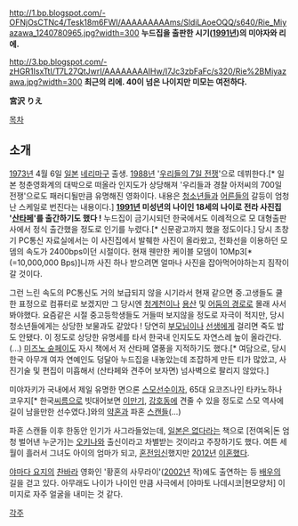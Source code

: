 http://1.bp.blogspot.com/-OFNjOsCTNc4/Tesk18m6FWI/AAAAAAAAAms/SldiLAoeOQQ/s640/Rie_Miyazawa_1240780965.jpg?width=300
'''누드집을 출판한 시기([[1991년]])의 미야자와 리에.'''

http://3.bp.blogspot.com/-zHGR1IsxTtI/T7L27QtJwrI/AAAAAAAAIHw/I7Jc3zbFaFc/s320/Rie%2BMiyazawa.jpg?width=300
'''최근의 리에. 40이 넘은 나이지만 미모는 여전하다.'''

'''宮沢 りえ'''

[[목차]]

== 소개 ==

[[1973년]] 4월 6일 [[일본]] [[네리마구]] 출생. [[1988년]] '[[우리들의 7일 전쟁]]'으로 데뷔한다.[* 일본 청춘영화계의 대박으로 떠올라 인지도가 상당해져 '우리들과 경찰 아저씨의 700일 전쟁'으로도 패러디될만큼 유명해진 영화이다. 내용은 [[청소년]]들과 [[어른]]들의 갈등이 엄청난 스케일로 번진다는 내용이다.]
'''[[1991년]] 미성년의 나이인 18세의 나이로 전라 사진집 '[[산타페]]'를 출간하기도 했다 !'''
누드집이 금기시되던 한국에서도 이례적으로 모 대형출판사에서 정식 출간했을 정도로 인기를 누렸다.[* 신문광고까지 했을 정도이다.] 당시 초창기 PC통신 자료실에서는 이 사진집에서 발췌한 사진이 올라왔고, 전화선을 이용하던 모뎀의 속도가 2400bps이던 시절이다. 현재 웬만한 케이블 모뎀이 10Mp3[* (=10,000,000 Bps)]니까 사진 하나 받으려면 얼마나 사진을 잡아먹어야하는지 짐작이 갈 것이다.

그런 느린 속도의 PC통신도 거의 보급되지 않을 시기라서 현재 같으면 중.고생들도 쿨한 표정으로 컴퓨터로 보겠지만 그 당시엔 [[청계천]]이나 [[용산]] 및 [[어둠의 경로]]로 몰래 사서 봐야했다. 요즘같은 시절 중고등학생들도 거들떠 보지않을 정도로 자극이 적지만, 당시 청소년들에게는 상당한 보물과도 같았다 ! 당연히 [[부모님]]이나 [[선생]]에게 걸리면 죽도 밥도 안됐다. 이 정도로 상당한 유명세를 타서 한국내 인지도도 자연스레 높이 올라간다.(...) [[미즈노 슌페이]]도 자시 책에서 저 산타페 열풍을 지적하기도 했다.[* 여담으로, 당시 한국 아무개 여자 연예인도 덩달아 누드집을 내놓았는데 조잡하게 만든 티가 많았고, 사진기술 및 편집이 미흡해서 (산타페와 견주어 보자면) 넘사벽으로 팔리지 않았다.]

미야자키가 국내에서 제일 유명한 면으론 [[스모]]선수이자, 65대 요코즈나인 타카노하나 코우지[* 한국[[씨름]]으로 빗대어보면 [[이만기]], [[강호동]]에 견줄 수 있을 정도로 스모 역사에 길이 남을만한 선수였다.]와의 [[약혼]]과 파혼 [[스캔들]](...)

파혼 스캔들 이후 한동안 인기가 사그라들었는데, [[일본은 없다]]라는 책으로 [전여옥|돈 엄청 벌어낸 누군가]는 [[오키나와]] 출신이라고 차별받는 것이라고 주장하기도 했다. 여튼 세월이 흘러서 그녀도 아이의 엄마가 되고, [http://nownews.seoul.co.kr/news/newsView.php?id=20090213601004 혼전임신]했지만 [[2012년]] [[이혼]]했다. 

[[야마다 요지]]의 [[찬바라]] 영화인 '황혼의 사무라이'([[2002년]] 작)에도 출연하는 등 [[배우]]의 길을 걷고 있다. 아무래도 나이가 나이인 만큼 사극에서 [야마토 나데시코|현모양처] 이미지로 자주 얼굴을 내미는 것 같다.

[[각주]]
